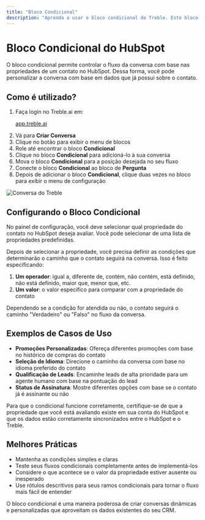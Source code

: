 ```yaml
---
title: "Bloco Condicional"
description: "Aprenda a usar o bloco condicional do Treble. Este bloco permite alterar o fluxo de uma conversa com base nas propriedades do contato no HubSpot."
---
```


# Bloco Condicional do HubSpot

O bloco condicional permite controlar o fluxo da conversa com base nas propriedades de um contato no HubSpot. Dessa forma, você pode personalizar a conversa com base em dados que já possui sobre o contato.

## Como é utilizado?

1. Faça login no Treble.ai em: <a class="article-link" href="https://app.treble.ai"><p>app.treble.ai</p><Icon icon="arrow-up-right-from-square" iconType="solid" /></a>
2. Vá para **Criar Conversa**
3. Clique no botão <Icon icon="square-plus" iconType="solid" /> para exibir o menu de blocos
4. Role até encontrar o bloco **Condicional**
5. Clique no bloco **Condicional** para adicioná-lo à sua conversa
6. Mova o bloco **Condicional** para a posição desejada no seu fluxo
7. Conecte o bloco **Condicional** ao bloco de **Pergunta**
8. Depois de adicionar o bloco **Condicional**, clique duas vezes no bloco para exibir o menu de configuração

<img src="/images/conditional-1.gif" alt="Conversa do Treble" />

## Configurando o Bloco Condicional

No painel de configuração, você deve selecionar qual propriedade do contato no HubSpot deseja avaliar. Você pode selecionar de uma lista de propriedades predefinidas.

Depois de selecionar a propriedade, você precisa definir as condições que determinarão o caminho que o contato seguirá na conversa. Isso é feito especificando:

1. **Um operador**: igual a, diferente de, contém, não contém, está definido, não está definido, maior que, menor que, etc.
2. **Um valor**: o valor específico para comparar com a propriedade do contato

Dependendo se a condição for atendida ou não, o contato seguirá o caminho "Verdadeiro" ou "Falso" no fluxo da conversa.

## Exemplos de Casos de Uso

- **Promoções Personalizadas**: Ofereça diferentes promoções com base no histórico de compras do contato
- **Seleção de Idioma**: Direcione o caminho da conversa com base no idioma preferido do contato
- **Qualificação de Leads**: Encaminhe leads de alta prioridade para um agente humano com base na pontuação do lead
- **Status de Assinatura**: Mostre diferentes opções com base se o contato já é assinante ou não

<Warning>
  Para que o condicional funcione corretamente, certifique-se de que a propriedade que você está avaliando existe em sua conta do HubSpot e que os dados estão corretamente sincronizados entre o HubSpot e o Treble.
</Warning>

## Melhores Práticas

- Mantenha as condições simples e claras
- Teste seus fluxos condicionais completamente antes de implementá-los
- Considere o que acontece se o valor da propriedade estiver ausente ou inesperado
- Use rótulos descritivos para seus ramos condicionais para tornar o fluxo mais fácil de entender

O bloco condicional é uma maneira poderosa de criar conversas dinâmicas e personalizadas que aproveitam os dados existentes do seu CRM. 
